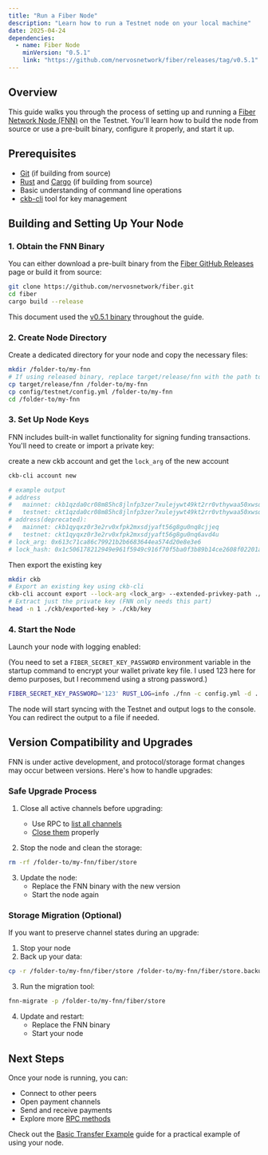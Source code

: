 ```yaml
---
title: "Run a Fiber Node"
description: "Learn how to run a Testnet node on your local machine"
date: 2025-04-24
dependencies:
  - name: Fiber Node
    minVersion: "0.5.1"
    link: "https://github.com/nervosnetwork/fiber/releases/tag/v0.5.1"
---
```


## Overview

This guide walks you through the process of setting up and running a [Fiber Network Node (FNN)](https://github.com/nervosnetwork/fiber) on the Testnet. You'll learn how to build the node from source or use a pre-built binary, configure it properly, and start it up.

## Prerequisites

- [Git](https://git-scm.com/) (if building from source)
- [Rust](https://www.rust-lang.org/) and [Cargo](https://doc.rust-lang.org/cargo/) (if building from source)
- Basic understanding of command line operations
- [ckb-cli](https://github.com/nervosnetwork/ckb-cli) tool for key management

## Building and Setting Up Your Node

### 1. Obtain the FNN Binary

You can either download a pre-built binary from the [Fiber GitHub Releases](https://github.com/nervosnetwork/fiber/releases) page or build it from source:

```sh
git clone https://github.com/nervosnetwork/fiber.git
cd fiber
cargo build --release
```

This document used the [v0.5.1 binary](https://github.com/nervosnetwork/fiber/releases/tag/v0.5.1) throughout the guide.

### 2. Create Node Directory

Create a dedicated directory for your node and copy the necessary files:

```sh
mkdir /folder-to/my-fnn
# If using released binary, replace target/release/fnn with the path to your downloaded binary
cp target/release/fnn /folder-to/my-fnn
cp config/testnet/config.yml /folder-to/my-fnn
cd /folder-to/my-fnn
```

### 3. Set Up Node Keys

FNN includes built-in wallet functionality for signing funding transactions. You'll need to create or import a private key:

create a new ckb account and get the `lock_arg` of the new account

```sh
ckb-cli account new

# example output
# address
#   mainnet: ckb1qzda0cr08m85hc8jlnfp3zer7xulejywt49kt2rr0vthywaa50xwsqtp83cu4pk8nysm9dngxezw546dyr5w8esx7rlyt
#   testnet: ckt1qzda0cr08m85hc8jlnfp3zer7xulejywt49kt2rr0vthywaa50xwsqtp83cu4pk8nysm9dngxezw546dyr5w8esgvgswn
# address(deprecated):
#   mainnet: ckb1qyqxz0r3e2rv0xfpk2mxsdjyaft56g8gu0nq8cjjeq
#   testnet: ckt1qyqxz0r3e2rv0xfpk2mxsdjyaft56g8gu0nq6avd4u
# lock_arg: 0x613c71ca86c79921b2b6683644ea574d20e8e3e6
# lock_hash: 0x1c506178212949e961f5949c916f70f5ba0f3b89b14ce2608f02201a41eb3ef7
```

Then export the existing key

```sh
mkdir ckb
# Export an existing key using ckb-cli
ckb-cli account export --lock-arg <lock_arg> --extended-privkey-path ./ckb/exported-key
# Extract just the private key (FNN only needs this part)
head -n 1 ./ckb/exported-key > ./ckb/key
```

### 4. Start the Node

Launch your node with logging enabled:

(You need to set a `FIBER_SECRET_KEY_PASSWORD` environment variable in the startup command to encrypt your wallet private key file. I used 123 here for demo purposes, but I recommend using a strong password.)

```sh
FIBER_SECRET_KEY_PASSWORD='123' RUST_LOG=info ./fnn -c config.yml -d .
```

The node will start syncing with the Testnet and output logs to the console. You can redirect the output to a file if needed.

## Version Compatibility and Upgrades

FNN is under active development, and protocol/storage format changes may occur between versions. Here's how to handle upgrades:

### Safe Upgrade Process

1. Close all active channels before upgrading:
   - Use RPC to [list all channels](./src/rpc/README.md#channel-list_channels)
   - [Close them](./src/rpc/README.md#channel-shutdown_channel) properly

2. Stop the node and clean the storage:

```sh
rm -rf /folder-to/my-fnn/fiber/store
```

3. Update the node:
   - Replace the FNN binary with the new version
   - Start the node again

### Storage Migration (Optional)

If you want to preserve channel states during an upgrade:

1. Stop your node
2. Back up your data:

```sh
cp -r /folder-to/my-fnn/fiber/store /folder-to/my-fnn/fiber/store.backup
```

3. Run the migration tool:

```sh
fnn-migrate -p /folder-to/my-fnn/fiber/store
```

4. Update and restart:
   - Replace the FNN binary
   - Start your node

## Next Steps

Once your node is running, you can:

- Connect to other peers
- Open payment channels
- Send and receive payments
- Explore more [RPC methods](https://github.com/nervosnetwork/fiber/blob/main/src/rpc/README.md)

Check out the [Basic Transfer Example](/docs/quick-start/basic-transfer) guide for a practical example of using your node.
